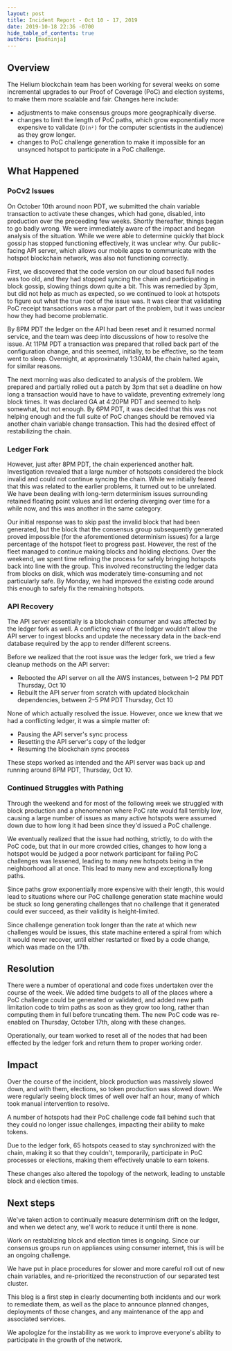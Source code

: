 ```yaml
---
layout: post
title: Incident Report - Oct 10 - 17, 2019
date: 2019-10-18 22:36 -0700
hide_table_of_contents: true
authors: [madninja]
---
```


## Overview

The Helium blockchain team has been working for several weeks on some incremental upgrades to our
Proof of Coverage (PoC) and election systems, to make them more scalable and fair. Changes here
include:

<!--truncate-->

- adjustments to make consensus groups more geographically diverse.
- changes to limit the length of PoC paths, which grow exponentially more expensive to validate
  (`O(n²)` for the computer scientists in the audience) as they grow longer.
- changes to PoC challenge generation to make it impossible for an unsynced hotspot to participate
  in a PoC challenge.

## What Happened

### PoCv2 Issues

On October 10th around noon PDT, we submitted the chain variable transaction to activate these
changes, which had gone, disabled, into production over the preceeding few weeks. Shortly
thereafter, things began to go badly wrong. We were immediately aware of the impact and began
analysis of the situation. While we were able to determine quickly that block gossip has stopped
functioning effectively, it was unclear why. Our public-facing API server, which allows our mobile
apps to communicate with the hotspot blockchain network, was also not functioning correctly.

First, we discovered that the code version on our cloud based full nodes was too old, and they had
stopped syncing the chain and participating in block gossip, slowing things down quite a bit. This
was remedied by 3pm, but did not help as much as expected, so we continued to look at hotspots to
figure out what the true root of the issue was. It was clear that validating PoC receipt
transactions was a major part of the problem, but it was unclear how they had become problematic.

By 8PM PDT the ledger on the API had been reset and it resumed normal service, and the team was deep
into discussions of how to resolve the issue. At 11PM PDT a transaction was prepared that rolled
back part of the configuration change, and this seemed, initially, to be effective, so the team went
to sleep. Overnight, at approximately 1:30AM, the chain halted again, for similar reasons.

The next morning was also dedicated to analysis of the problem. We prepared and partially rolled out
a patch by 3pm that set a deadline on how long a transaction would have to have to validate,
preventing extremely long block times. It was declared GA at 4:20PM PDT and seemed to help somewhat,
but not enough. By 6PM PDT, it was decided that this was not helping enough and the full suite of
PoC changes should be removed via another chain variable change transaction. This had the desired
effect of restabilizing the chain.

### Ledger Fork

However, just after 8PM PDT, the chain experienced another halt. Investigation revealed that a large
number of hotspots considered the block invalid and could not continue syncing the chain. While we
initially feared that this was related to the earlier problems, it turned out to be unrelated. We
have been dealing with long-term determinism issues surrounding retained floating point values and
list ordering diverging over time for a while now, and this was another in the same category.

Our initial response was to skip past the invalid block that had been generated, but the block that
the consensus group subsequently generated proved impossible (for the aforementioned determinism
issues) for a large percentage of the hotspot fleet to progress past. However, the rest of the fleet
managed to continue making blocks and holding elections. Over the weekend, we spent time refining
the process for safely bringing hotspots back into line with the group. This involved reconstructing
the ledger data from blocks on disk, which was moderately time-consuming and not particularly safe.
By Monday, we had improved the existing code around this enough to safely fix the remaining
hotspots.

### API Recovery

The API server essentially is a blockchain consumer and was affected by the ledger fork as well. A
conflicting view of the ledger wouldn't allow the API server to ingest blocks and update the
necessary data in the back-end database required by the app to render different screens.

Before we realized that the root issue was the ledger fork, we tried a few cleanup methods on the
API server:

- Rebooted the API server on all the AWS instances, between 1–2 PM PDT Thursday, Oct 10
- Rebuilt the API server from scratch with updated blockchain dependencies, between 2–5 PM PDT
  Thursday, Oct 10

None of which actually resolved the issue. However, once we knew that we had a conflicting ledger,
it was a simple matter of:

- Pausing the API server's sync process
- Resetting the API server's copy of the ledger
- Resuming the blockchain sync process

These steps worked as intended and the API server was back up and running around 8PM PDT, Thursday,
Oct 10.

### Continued Struggles with Pathing

Through the weekend and for most of the following week we struggled with block production and a
phenomenon where PoC rate would fall terribly low, causing a large number of issues as many active
hotspots were assumed down due to how long it had been since they'd issued a PoC challenge.

We eventually realized that the issue had nothing, strictly, to do with the PoC code, but that in
our more crowded cities, changes to how long a hotspot would be judged a poor network participant
for failing PoC challenges was lessened, leading to many new hotspots being in the neighborhood all
at once. This lead to many new and exceptionally long paths.

Since paths grow exponentially more expensive with their length, this would lead to situations where
our PoC challenge generation state machine would be stuck so long generating challenges that no
challenge that it generated could ever succeed, as their validity is height-limited.

Since challenge generation took longer than the rate at which new challenges would be issues, this
state machine entered a spiral from which it would never recover, until either restarted or fixed by
a code change, which was made on the 17th.

## Resolution

There were a number of operational and code fixes undertaken over the course of the week. We added
time budgets to all of the places where a PoC challenge could be generated or validated, and added
new path limitation code to trim paths as soon as they grow too long, rather than computing them in
full before truncating them. The new PoC code was re-enabled on Thursday, October 17th, along with
these changes.

Operationally, our team worked to reset all of the nodes that had been effected by the ledger fork
and return them to proper working order.

## Impact

Over the course of the incident, block production was massively slowed down, and with them,
elections, so token production was slowed down. We were regularly seeing block times of well over
half an hour, many of which took manual intervention to resolve.

A number of hotspots had their PoC challenge code fall behind such that they could no longer issue
challenges, impacting their ability to make tokens.

Due to the ledger fork, 65 hotspots ceased to stay synchronized with the chain, making it so that
they couldn't, temporarily, participate in PoC processes or elections, making them effectively
unable to earn tokens.

These changes also altered the topology of the network, leading to unstable block and election
times.

## Next steps

We've taken action to continually measure determinism drift on the ledger, and when we detect any,
we'll work to reduce it until there is none.

Work on restablizing block and election times is ongoing. Since our consensus groups run on
appliances using consumer internet, this is will be an ongoing challenge.

We have put in place procedures for slower and more careful roll out of new chain variables, and
re-prioritized the reconstruction of our separated test cluster.

This blog is a first step in clearly documenting both incidents and our work to remediate them, as
well as the place to announce planned changes, deployments of those changes, and any maintenance of
the app and associated services.

We apologize for the instability as we work to improve everyone's ability to participate in the
growth of the network.
